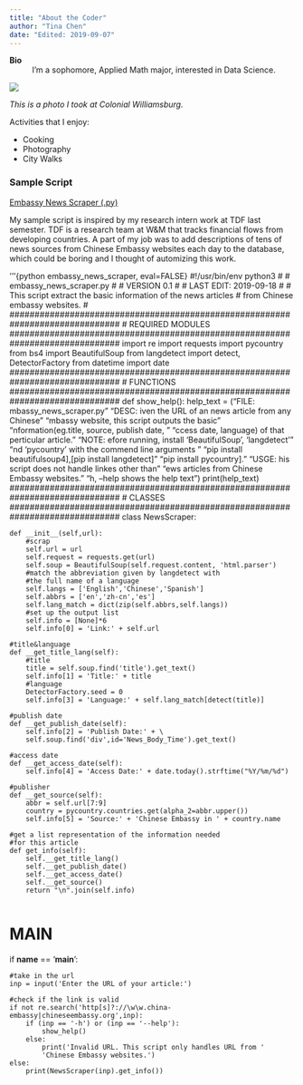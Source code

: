 ```yaml
---
title: "About the Coder"
author: "Tina Chen"
date: "Edited: 2019-09-07"
---
```


**Bio**
: I'm a sophomore, Applied Math major, interested in Data Science.

![](https://drive.google.com/uc?export=view&id=1Dou3i99k4glT7K_ZrNYNfLprLkUpBFtQ)

*This is a photo I took at Colonial Williamsburg.*

Activities that I enjoy:

* Cooking
* Photography
* City Walks

### Sample Script
[Embassy News Scraper (.py)](scripts/embassy_news_scraper.py)

My sample script is inspired by my research intern work at TDF last  semester. TDF is a research team at W&M that tracks financial flows from developing countries. A part of my job was to add descriptions of tens of news sources from Chinese Embassy websites each day to the database, which could be boring and I thought of automizing this work.

'''{python embassy_news_scraper, eval=FALSE}
#!/usr/bin/env python3
#
# embassy_news_scraper.py
#
# VERSION 0.1
#
# LAST EDIT: 2019-09-18
#
# This script extract the basic information of the news articles
# from Chinese embassy websites.
#
##############################################################################
# REQUIRED MODULES
##############################################################################
import re
import requests
import pycountry
from bs4 import BeautifulSoup
from langdetect import detect, DetectorFactory
from datetime import date
##############################################################################
# FUNCTIONS
##############################################################################
def show_help():
    help_text = ("FILE: \t embassy_news_scraper.py\n"
                 "DESC: \t Given the URL of an news article from any Chinese\n"
                 "\t Embassy website, this script outputs the basic\n"
                 "\t information(eg.title, source, publish date, \n"
                 "\t access date, language) of that perticular article.\n"
                 "NOTE: \t Before running, install 'BeautifulSoup', 'langdetect'\n"
                 "\t and 'pycountry' with the commend line arguments \n"
                 "\t [pip install beautifulsoup4],[pip install langdetect]\n"
                 "\t [pip install pycountry].\n"
                 "USGE: \t This script does not handle linkes other than\n"
                 "\t news articles from Chinese Embassy websites.\n"
                 "\t -h, --help   shows the help text\n")
    print(help_text)
##############################################################################
# CLASSES
##############################################################################
class NewsScraper:

    def __init__(self,url):
        #scrap
        self.url = url
        self.request = requests.get(url)
        self.soup = BeautifulSoup(self.request.content, 'html.parser')
        #match the abbreviation given by langdetect with
        #the full name of a language
        self.langs = ['English','Chinese','Spanish']
        self.abbrs = ['en','zh-cn','es']
        self.lang_match = dict(zip(self.abbrs,self.langs))
        #set up the output list
        self.info = [None]*6
        self.info[0] = 'Link:' + self.url

    #title&language
    def __get_title_lang(self):
        #title
        title = self.soup.find('title').get_text()
        self.info[1] = 'Title:' + title
        #language
        DetectorFactory.seed = 0
        self.info[3] = 'Language:' + self.lang_match[detect(title)]

    #publish date
    def __get_publish_date(self):
        self.info[2] = 'Publish Date:' + \
        self.soup.find('div',id='News_Body_Time').get_text()

    #access date
    def __get_access_date(self):
        self.info[4] = 'Access Date:' + date.today().strftime("%Y/%m/%d")

    #publisher
    def __get_source(self):
        abbr = self.url[7:9]
        country = pycountry.countries.get(alpha_2=abbr.upper())
        self.info[5] = 'Source:' + 'Chinese Embassy in ' + country.name

    #get a list representation of the information needed
    #for this article
    def get_info(self):
        self.__get_title_lang()
        self.__get_publish_date()
        self.__get_access_date()
        self.__get_source()
        return "\n".join(self.info)
        
##########################################################################
# MAIN
##########################################################################
if __name__ == '__main__':

    #take in the url
    inp = input('Enter the URL of your article:')

    #check if the link is valid
    if not re.search('http[s]?://\w\w.china-embassy|chineseembassy.org',inp):
        if (inp == '-h') or (inp == '--help'):
            show_help()
        else:
            print('Invalid URL. This script only handles URL from '
            'Chinese Embassy websites.')
    else:
        print(NewsScraper(inp).get_info())
